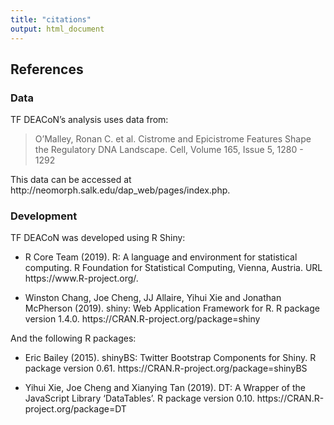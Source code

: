 ```yaml
---
title: "citations"
output: html_document
---
```


## References

### Data
TF DEACoN's analysis uses data from:

>O’Malley, Ronan C. et al.
>Cistrome and Epicistrome Features Shape the Regulatory DNA Landscape.
>Cell, Volume 165, Issue 5, 1280 - 1292

This data can be accessed at http://neomorph.salk.edu/dap_web/pages/index.php.

### Development
TF DEACoN was developed using R Shiny:

* R Core Team (2019). R: A language and environment for statistical computing. R Foundation for Statistical Computing, Vienna, Austria. URL https://www.R-project.org/.

* Winston Chang, Joe Cheng, JJ Allaire, Yihui Xie and Jonathan McPherson (2019). shiny: Web Application Framework for R. R package version 1.4.0. https://CRAN.R-project.org/package=shiny

And the following R packages:

* Eric Bailey (2015). shinyBS: Twitter Bootstrap Components for Shiny. R package version 0.61. https://CRAN.R-project.org/package=shinyBS

* Yihui Xie, Joe Cheng and Xianying Tan (2019). DT: A Wrapper of the JavaScript Library 'DataTables'. R package version 0.10. https://CRAN.R-project.org/package=DT